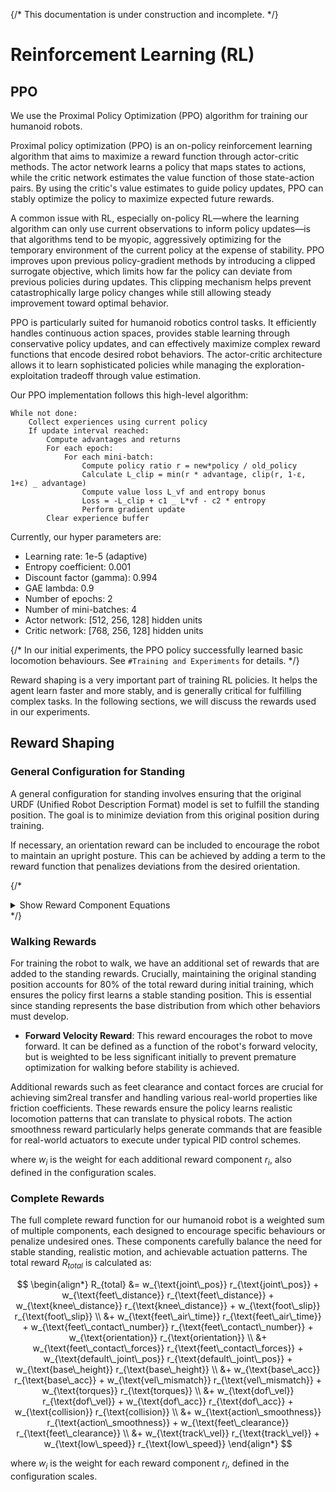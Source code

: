 
{/* 
<Callout type="warning" emoji="⚠️">
  This documentation is under construction and incomplete.
</Callout>
*/}

# Reinforcement Learning (RL)
## PPO

We use the Proximal Policy Optimization (PPO) algorithm for training our humanoid robots.

Proximal policy optimization (PPO) is an on-policy reinforcement learning algorithm that aims to maximize a reward function through actor-critic methods. The actor network learns a policy that maps states to actions, while the critic network estimates the value function of those state-action pairs. By using the critic's value estimates to guide policy updates, PPO can stably optimize the policy to maximize expected future rewards.

A common issue with RL, especially on-policy RL—where the learning algorithm can only use current observations to inform policy updates—is that algorithms tend to be myopic, aggressively optimizing for the temporary environment of the current policy at the expense of stability. PPO improves upon previous policy-gradient methods by introducing a clipped surrogate objective, which limits how far the policy can deviate from previous policies during updates. This clipping mechanism helps prevent catastrophically large policy changes while still allowing steady improvement toward optimal behavior.

PPO is particularly suited for humanoid robotics control tasks. It efficiently handles continuous action spaces, provides stable learning through conservative policy updates, and can effectively maximize complex reward functions that encode desired robot behaviors. The actor-critic architecture allows it to learn sophisticated policies while managing the exploration-exploitation tradeoff through value estimation.

Our PPO implementation follows this high-level algorithm:

```
While not done:
    Collect experiences using current policy
    If update interval reached:
        Compute advantages and returns
        For each epoch:
            For each mini-batch:
                Compute policy ratio r = new*policy / old_policy
                Calculate L_clip = min(r * advantage, clip(r, 1-ε, 1+ε) _ advantage)
                Compute value loss L_vf and entropy bonus
                Loss = -L_clip + c1 _ L*vf - c2 * entropy
                Perform gradient update
        Clear experience buffer
```
Currently, our hyper parameters are:

- Learning rate: 1e-5 (adaptive)
- Entropy coefficient: 0.001
- Discount factor (gamma): 0.994  
- GAE lambda: 0.9
- Number of epochs: 2
- Number of mini-batches: 4
- Actor network: [512, 256, 128] hidden units
- Critic network: [768, 256, 128] hidden units

{/* 
In our initial experiments, the PPO policy successfully learned basic locomotion behaviours. See `#Training and Experiments` for details.
*/}

Reward shaping is a very important part of training RL policies. It helps the agent learn faster and more stably, and is generally critical for fulfilling complex tasks. In the following sections, we will discuss the rewards used in our experiments.

## Reward Shaping

### General Configuration for Standing

A general configuration for standing involves ensuring that the original URDF (Unified Robot Description Format) model is set to fulfill the standing position. The goal is to minimize deviation from this original position during training. 

If necessary, an orientation reward can be included to encourage the robot to maintain an upright posture. This can be achieved by adding a term to the reward function that penalizes deviations from the desired orientation.

{/* 
<details>
  <summary>Show Reward Component Equations</summary>

todo

</details>
*/}

### Walking Rewards

For training the robot to walk, we have an additional set of rewards that are added to the standing rewards. Crucially, maintaining the original standing position accounts for 80% of the total reward during initial training, which ensures the policy first learns a stable standing position. This is essential since standing represents the base distribution from which other behaviors must develop.

- **Forward Velocity Reward**: This reward encourages the robot to move forward. It can be defined as a function of the robot's forward velocity, but is weighted to be less significant initially to prevent premature optimization for walking before stability is achieved.

Additional rewards such as feet clearance and contact forces are crucial for achieving sim2real transfer and handling various real-world properties like friction coefficients. These rewards ensure the policy learns realistic locomotion patterns that can translate to physical robots. The action smoothness reward particularly helps generate commands that are feasible for real-world actuators to execute under typical PID control schemes.

where $w_i$ is the weight for each additional reward component $r_i$, also defined in the configuration scales.

### Complete Rewards

The full complete reward function for our humanoid robot is a weighted sum of multiple components, each designed to encourage specific behaviours or penalize undesired ones. These components carefully balance the need for stable standing, realistic motion, and achievable actuation patterns. The total reward $R_{total}$ is calculated as:

$$
\begin{align*}
R_{total} &= w_{\text{joint\_pos}} r_{\text{joint\_pos}} + w_{\text{feet\_distance}} r_{\text{feet\_distance}} + w_{\text{knee\_distance}} r_{\text{knee\_distance}} + w_{\text{foot\_slip}} r_{\text{foot\_slip}} \\
 &+ w_{\text{feet\_air\_time}} r_{\text{feet\_air\_time}} + w_{\text{feet\_contact\_number}} r_{\text{feet\_contact\_number}} + w_{\text{orientation}} r_{\text{orientation}} \\
 &+ w_{\text{feet\_contact\_forces}} r_{\text{feet\_contact\_forces}} + w_{\text{default\_joint\_pos}} r_{\text{default\_joint\_pos}} + w_{\text{base\_height}} r_{\text{base\_height}} \\
 &+ w_{\text{base\_acc}} r_{\text{base\_acc}} + w_{\text{vel\_mismatch}} r_{\text{vel\_mismatch}} + w_{\text{torques}} r_{\text{torques}} \\
 &+ w_{\text{dof\_vel}} r_{\text{dof\_vel}} + w_{\text{dof\_acc}} r_{\text{dof\_acc}} + w_{\text{collision}} r_{\text{collision}} \\
 &+ w_{\text{action\_smoothness}} r_{\text{action\_smoothness}} + w_{\text{feet\_clearance}} r_{\text{feet\_clearance}} \\
 &+ w_{\text{track\_vel}} r_{\text{track\_vel}} + w_{\text{low\_speed}} r_{\text{low\_speed}}  
\end{align*}
$$

where $w_i$ is the weight for each reward component $r_i$, defined in the configuration scales.